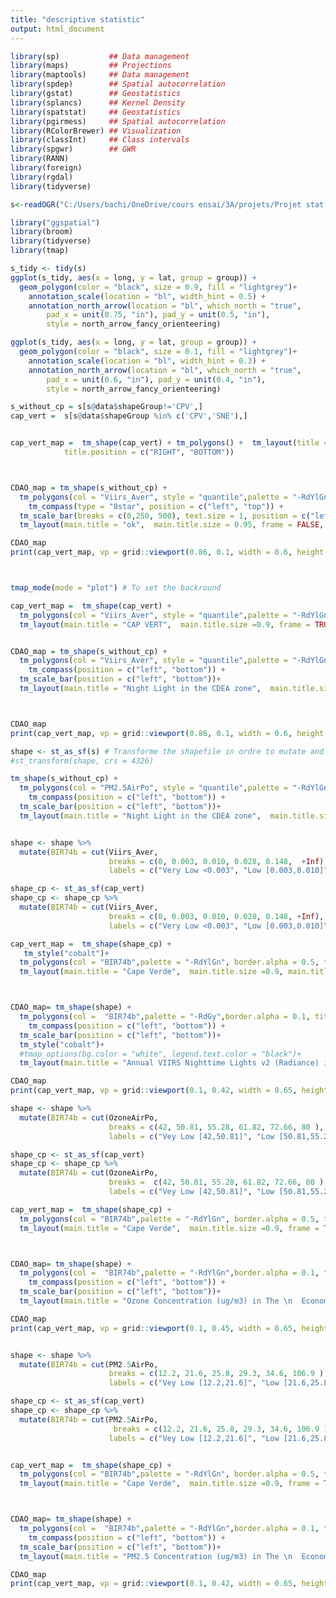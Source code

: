 ```yaml
---
title: "descriptive statistic"
output: html_document
---
```

```r
library(sp)           ## Data management
library(maps)         ## Projections
library(maptools)     ## Data management
library(spdep)        ## Spatial autocorrelation
library(gstat)        ## Geostatistics
library(splancs)      ## Kernel Density
library(spatstat)     ## Geostatistics
library(pgirmess)     ## Spatial autocorrelation
library(RColorBrewer) ## Visualization
library(classInt)     ## Class intervals
library(spgwr)        ## GWR
library(RANN)
library(foreign)
library(rgdal)
library(tidyverse)
```

```r
s<-readOGR("C:/Users/bachi/OneDrive/cours ensai/3A/projets/Projet stat spatiale/database/VERSION FINALE/CDAO_2012_2013_info", layer ="CDAO_2012_2013_info")
```

```r
library("ggspatial")
library(broom)
library(tidyverse)
library(tmap)
```

```r
s_tidy <- tidy(s)
ggplot(s_tidy, aes(x = long, y = lat, group = group)) +
  geom_polygon(color = "black", size = 0.9, fill = "lightgrey")+
    annotation_scale(location = "bl", width_hint = 0.5) +
    annotation_north_arrow(location = "bl", which_north = "true", 
        pad_x = unit(0.75, "in"), pad_y = unit(0.5, "in"),
        style = north_arrow_fancy_orienteering)

ggplot(s_tidy, aes(x = long, y = lat, group = group)) +
  geom_polygon(color = "black", size = 0.1, fill = "lightgrey")+
    annotation_scale(location = "bl", width_hint = 0.3) +
    annotation_north_arrow(location = "bl", which_north = "true", 
        pad_x = unit(0.6, "in"), pad_y = unit(0.4, "in"),
        style = north_arrow_fancy_orienteering) 

```



```r
s_without_cp = s[s@data$shapeGroup!='CPV',]
cap_vert =  s[s@data$shapeGroup %in% c('CPV','SNE'),]


cap_vert_map =  tm_shape(cap_vert) + tm_polygons() +  tm_layout(title = "Cap Vert", frame = FALSE, bg.color = NA, 
            title.position = c("RIGHT", "BOTTOM"))



CDAO_map = tm_shape(s_without_cp) +
  tm_polygons(col = "Viirs_Aver", style = "quantile",palette = "-RdYlGn", border.alpha = 0.05, title = "e") +
    tm_compass(type = "8star", position = c("left", "top")) +
  tm_scale_bar(breaks = c(0,250, 500), text.size = 1, position = c("left", "bottom"))+
  tm_layout(main.title = "ok",  main.title.size = 0.95, frame = FALSE, legend.outside = TRUE, legend.position = c("left","bottom"))

CDAO_map
print(cap_vert_map, vp = grid::viewport(0.86, 0.1, width = 0.6, height = 0.5))



tmap_mode(mode = "plot") # To set the backround
```


```r
cap_vert_map =  tm_shape(cap_vert) +
  tm_polygons(col = "Viirs_Aver", style = "quantile",palette = "-RdYlGn", border.alpha = 0.5, title = "e") +
  tm_layout(main.title = "CAP VERT",  main.title.size =0.9, frame = TRUE, legend.show = FALSE, frame.lwd = 8)


CDAO_map = tm_shape(s_without_cp) +
  tm_polygons(col = "Viirs_Aver", style = "quantile",palette = "-RdYlGn", border.alpha = 0.1, title = "e") +
    tm_compass(position = c("left", "bottom")) +
  tm_scale_bar(position = c("left", "bottom"))+
  tm_layout(main.title = "Night Light in the CDEA zone",  main.title.size = 1, frame = TRUE, legend.outside = TRUE, legend.position = c("left","top"),asp = 1)



CDAO_map
print(cap_vert_map, vp = grid::viewport(0.86, 0.1, width = 0.6, height = 0.5))

```


```r

shape <- st_as_sf(s) # Transforme the shapefile in ordre to mutate and create subcounts
#st_transform(shape, crs = 4326)

tm_shape(s_without_cp) +
  tm_polygons(col = "PM2.5AirPo", style = "quantile",palette = "-RdYlGn", border.alpha = 0.1, title = "e") +
    tm_compass(position = c("left", "bottom")) +
  tm_scale_bar(position = c("left", "bottom"))+
  tm_layout(main.title = "Night Light in the CDEA zone",  main.title.size = 1, frame = TRUE, legend.outside = TRUE, legend.position = c("left","top"),asp = 1)


shape <- shape %>% 
  mutate(BIR74b = cut(Viirs_Aver, 
                      breaks = c(0, 0.003, 0.010, 0.028, 0.148,  +Inf),
                      labels = c("Very Low <0.003", "Low [0.003,0.010]", "Fair [0.010,0.028]","High [0.028,0.148] ", "Very High (>0.148)")))

shape_cp <- st_as_sf(cap_vert)
shape_cp <- shape_cp %>% 
  mutate(BIR74b = cut(Viirs_Aver, 
                      breaks = c(0, 0.003, 0.010, 0.028, 0.148, +Inf),
                      labels = c("Very Low <0.003", "Low [0.003,0.010]", "Fair [0.010,0.028]","High [0.028,0.148] ", "Very High (>0.148)")))

cap_vert_map =  tm_shape(shape_cp) +
   tm_style("cobalt")+
  tm_polygons(col = "BIR74b",palette = "-RdYlGn", border.alpha = 0.5, title = "e") +
  tm_layout(main.title = "Cape Verde",  main.title.size =0.9, main.title.color = "white",frame = TRUE, legend.show = FALSE, frame.lwd = 8)



CDAO_map= tm_shape(shape) +
  tm_polygons(col =  "BIR74b",palette = "-RdGy",border.alpha = 0.1, title = "quantiles break") +
    tm_compass(position = c("left", "bottom")) +
  tm_scale_bar(position = c("left", "bottom"))+
  tm_style("cobalt")+
  #tmap_options(bg.color = "white", legend.text.color = "black")+
  tm_layout(main.title = "Annual VIIRS Nighttime Lights v2 (Radiance) in The \n  Economic Community of West African States (ECOWAS) ",main.title.color = "white",  main.title.size = 1, frame = FALSE,  legend.position = c("left","top"))

CDAO_map
print(cap_vert_map, vp = grid::viewport(0.1, 0.42, width = 0.65, height = 0.33))


```


```r


shape <- shape %>% 
  mutate(BIR74b = cut(OzoneAirPo, 
                      breaks = c(42, 50.81, 55.28, 61.82, 72.66, 80 ),
                      labels = c("Vey Low [42,50.81]", "Low [50.81,55.28]", "Fair [55.28,61.82]","Hight= [61.82,72.66]","Very High [72.66,80]")))

shape_cp <- st_as_sf(cap_vert)
shape_cp <- shape_cp %>% 
  mutate(BIR74b = cut(OzoneAirPo, 
                      breaks =  c(42, 50.81, 55.28, 61.82, 72.66, 80 ),
                      labels = c("Vey Low [42,50.81]", "Low [50.81,55.28]", "Fair [55.28,61.82]","Hight= [61.82,72.66]","Very High [72.66,80]")))

cap_vert_map =  tm_shape(shape_cp) +
  tm_polygons(col = "BIR74b",palette = "-RdYlGn", border.alpha = 0.5, title = "e") +
  tm_layout(main.title = "Cape Verde",  main.title.size =0.9, frame = TRUE, legend.show = FALSE, frame.lwd = 8)



CDAO_map= tm_shape(shape) +
  tm_polygons(col =  "BIR74b",palette = "-RdYlGn",border.alpha = 0.1, title = "quantiles break") +
    tm_compass(position = c("left", "bottom")) +
  tm_scale_bar(position = c("left", "bottom"))+
  tm_layout(main.title = "Ozone Concentration (ug/m3) in The \n  Economic Community of West African States (ECOWAS) in 2013 ",  main.title.size = 1, frame = FALSE,  legend.position = c("left","top"))

CDAO_map
print(cap_vert_map, vp = grid::viewport(0.1, 0.45, width = 0.65, height = 0.33))



```

```r



shape <- shape %>% 
  mutate(BIR74b = cut(PM2.5AirPo, 
                      breaks = c(12.2, 21.6, 25.8, 29.3, 34.6, 106.9 ),
                      labels = c("Vey Low [12.2,21.6]", "Low [21.6,25.8]", "Fair [25.8,29.3]","Hight= [29.3,34.6]","Very High [34.6,106.9]")))

shape_cp <- st_as_sf(cap_vert)
shape_cp <- shape_cp %>% 
  mutate(BIR74b = cut(PM2.5AirPo, 
                       breaks = c(12.2, 21.6, 25.8, 29.3, 34.6, 106.9 ),
                      labels = c("Vey Low [12.2,21.6]", "Low [21.6,25.8]", "Fair [25.8,29.3]","Hight= [29.3,34.6]","Very High [34.6,106.9]")))


cap_vert_map =  tm_shape(shape_cp) +
  tm_polygons(col = "BIR74b",palette = "-RdYlGn", border.alpha = 0.5, title = "e") +
  tm_layout(main.title = "Cape Verde",  main.title.size =0.9, frame = TRUE, legend.show = FALSE, frame.lwd = 8)



CDAO_map= tm_shape(shape) +
  tm_polygons(col =  "BIR74b",palette = "-RdYlGn",border.alpha = 0.1, title = "quantiles break") +
    tm_compass(position = c("left", "bottom")) +
  tm_scale_bar(position = c("left", "bottom"))+
  tm_layout(main.title = "PM2.5 Concentration (ug/m3) in The \n  Economic Community of West African States (ECOWAS) in 2013",  main.title.size = 1, frame = FALSE,  legend.position = c("left","top"))

CDAO_map
print(cap_vert_map, vp = grid::viewport(0.1, 0.42, width = 0.65, height = 0.33))
```

```r

```

```r

```


